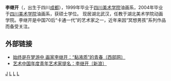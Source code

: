 '''李继开'''（{{bd|1975年||catIdx=L}}，出生于四川[[成都|成都]]），1999年毕业于[[四川美术学院|四川美术学院]]油画系，2004年毕业于[[四川美术学院|四川美术学院]]油画系，获硕士学位。
现居湖北武汉，任教于湖北美术学院动画学院。李继开是中国70后“卡通一代”的艺术家之一，近年来因“冥想男孩”系列作品而备受关注。

==外部链接==
* [https://web.archive.org/web/20160304201339/http://cul.cnwest.com/content/2008-09/01/content_1396310.htm 始终是在梦游中 画家李继开：“黏液质”的青春〔西部网〕]
* [http://book.sina.com.cn/cul/2009-02-27/1119251806.shtml 艺术中国年度青年艺术家提名：李继开〔新浪〕] {{Wayback|url=http://book.sina.com.cn/cul/2009-02-27/1119251806.shtml |date=20201015183333 }}

[[分类:李姓|J]]
[[分类:中国画家|L]]
[[分类:成都人|L]]
[[分类:四川美术学院校友|L]]